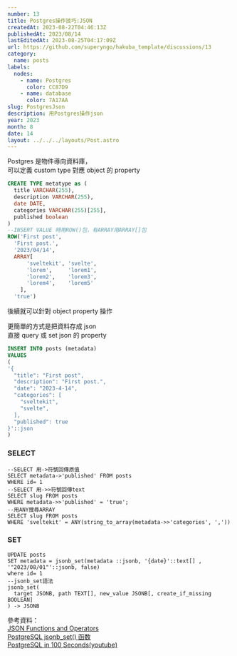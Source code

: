 ```yaml
---
number: 13
title: Postgres操作技巧:JSON
createdAt: 2023-08-22T04:46:13Z
publishedAt: 2023/08/14
lastEditedAt: 2023-08-25T04:17:09Z
url: https://github.com/superyngo/hakuba_template/discussions/13
category:
  name: posts
labels:
  nodes:
    - name: Postgres
      color: CC87D9
    - name: database
      color: 7A17AA
slug: PostgresJson
description: 用Postgres操作json
year: 2023
month: 8
date: 14
layout: ../../../layouts/Post.astro
---
```



Postgres 是物件導向資料庫，  
可以定義 custom type 對應 object 的 property

```sql
CREATE TYPE metatype as (
  title VARCHAR(255),
  description VARCHAR(255),
  date DATE,
  categories VARCHAR(255)[255],
  published boolean
)
--INSERT VALUE 時用ROW()包，有ARRAY用ARRAY[]包
ROW('First post',
  'First post.',
  '2023/04/14',
  ARRAY[
      'sveltekit', 'svelte',
      'lorem',     'lorem1',
      'lorem2',    'lorem3',
      'lorem4',    'lorem5'
    ],
  'true')
```

後續就可以針對 object property 操作

更簡單的方式是把資料存成 json  
直接 query 或 set json 的 property

```sql
INSERT INTO posts (metadata)
VALUES
(
'{
  "title": "First post",
  "description": "First post.",
  "date": "2023-4-14",
  "categories": [
    "sveltekit",
    "svelte",
  ],
  "published": true
}'::json
)
```

### SELECT

```
--SELECT 用->符號回傳原值
SELECT metadata->'published' FROM posts
WHERE id= 1
--SELECT 用->>符號回傳text
SELECT slug FROM posts
WHERE metadata->>'published' = 'true';
--用ANY搜尋ARRAY
SELECT slug FROM posts
WHERE 'sveltekit' = ANY(string_to_array(metadata->>'categories', ','))
```

### SET

```
UPDATE posts
SET metadata = jsonb_set(metadata ::jsonb, '{date}'::text[] , '"2023/08/01"'::jsonb, false)
where id= 1
--jsonb_set語法
jsonb_set(
  target JSONB, path TEXT[], new_value JSONB[, create_if_missing BOOLEAN]
) -> JSONB
```

參考資料：  
[JSON Functions and Operators](https://www.postgresql.org/docs/9.3/functions-json.html)  
[PostgreSQL jsonb_set() 函数](https://www.sjkjc.com/postgresql-ref/jsonb_set/)  
[PostgreSQL in 100 Seconds(youtube)](https://www.youtube.com/watch?v=n2Fluyr3lbc)
